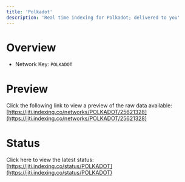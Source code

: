 ```yaml
---
title: 'Polkadot'
description: 'Real time indexing for Polkadot; delivered to you'
---
```


# Overview
- Network Key: `POLKADOT`

# Preview
Click the following link to view a preview of the raw data available: [https://jiti.indexing.co/networks/POLKADOT/25621328](https://jiti.indexing.co/networks/POLKADOT/25621328)

# Status
Click here to view the latest status: [https://jiti.indexing.co/status/POLKADOT](https://jiti.indexing.co/status/POLKADOT)
